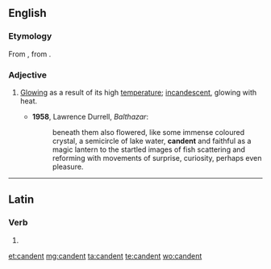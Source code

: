 ==English==

===Etymology===
From {{etyl|la}} {{term|candentem}}, from {{term|candere}}.

===Adjective===
{{en-adj}}

# {{context|now|_|rare}} [[glowing|Glowing]] as a result of its high [[temperature]]; [[incandescent]], glowing with heat.
#* '''1958''', Lawrence Durrell, ''Balthazar'':
#*: beneath them also flowered, like some immense coloured crystal, a semicircle of lake water, '''candent''' and faithful as a magic lantern to the startled images of fish scattering and reforming with movements of surprise, curiosity, perhaps even pleasure.

----

==Latin==

===Verb===
{{la-verb-form|candent}}

# {{conjugation of|candeo|candeō|3|p|pres|act|ind|lang=la}}

[[et:candent]]
[[mg:candent]]
[[ta:candent]]
[[te:candent]]
[[wo:candent]]